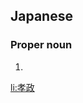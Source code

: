 ==Japanese==
{{ja-kanjitab|たか|まさ}}

===Proper noun===
{{ja-pos|たかまさ|proper}}

# {{given name|male|lang=ja|sort=たかまさ}}

[[li:孝政]]